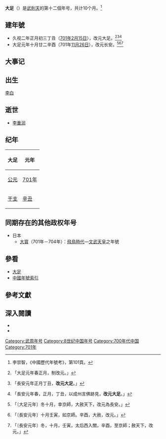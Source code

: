 {{Eranamebox|年号=大足
|起讫时间= 701年正月－十月
|政权= [[武周|武周]]
|帝王=[[武则天|武则天]]
|历时= 10个月
|timeline= <timeline>
ImageSize  = width:200 height:50
PlotArea   = width:180 height:30 left:10 bottom:20
TimeAxis   = orientation:horizontal
DateFormat = yyyy
Period    = from:618 till:907
AlignBars  = early
ScaleMajor = increment:54 start:618
Colors =
  id:canvas value:rgb(1,1,0.85)
BackgroundColors = canvas:canvas
PlotData =
  width:15 color:black
  bar:era from:start till:end
  bar:era from:684 till:705 color:red
  bar:era from:701 till:701 color:blue
</timeline>
|说明= {{fontcolor|blue|大足}}在唐朝和{{fontcolor|red|武周}}时期的位置。 
}}
'''大足'''（{{kj|701年|正月||十月}}）是[[武則天|武則天]]的第十二個年号，共计10个月。<ref>李崇智，《中國歷代年號考》，第101頁。</ref>

==建年號==
*久视二年正月初三丁丑（[[701年|701年]][[2月15日|2月15日]]），改元大足。<ref>{{cite wikisource|title=舊唐書本紀第六則天皇后|last=劉昫|wslink=zh:舊唐書/卷6}}「大足元年春正月，制改元。」</ref><ref>{{cite wikisource|title=新唐書本紀第四則天皇后|last=歐陽脩|wslink=zh:新唐書/卷004}}「長安元年正月丁丑，'''改元大足'''。」</ref><ref>{{cite wikisource|title=資治通鑑唐紀二十三|last=司馬光|wslink=zh:資治通鑒 (胡三省音注)/卷207}}「長安元年春，正月，丁丑，以成州言佛跡見，'''改元大足'''。」</ref>
*大足元年十月廿二辛酉（701年[[11月26日|11月26日]]），改元长安。<ref>{{cite wikisource|title=舊唐書本紀第六則天皇后|last=劉昫|wslink=zh:舊唐書/卷6}}「〔大足元年〕冬十月，幸京師，大赦天下，改元為長安。」</ref><ref>{{cite wikisource|title=新唐書本紀第四則天皇后|last=歐陽脩|wslink=zh:新唐書/卷004}}「〔長安元年〕十月壬寅，如京師。辛酉，大赦，改元。」</ref><ref>{{cite wikisource|title=資治通鑑唐紀二十三|last=司馬光|wslink=zh:資治通鑒 (胡三省音注)/卷207}}「〔長安元年〕冬，十月，壬寅，太后西入關，辛酉，至京師；赦天下，改元。」</ref>

==大事记==

==出生==
[[李白|李白]]

==逝世==
*[[李重润|李重润]]

==纪年==
{| class="wikitable"  style="text-align:center;"
!大足!!元年
|-
![[公元|公元]]
|[[701年|701年]]
|-
![[干支|干支]]
|[[辛丑|辛丑]]
|}

==同期存在的其他政权年号==
*日本
**[[大寶_(日本)|大寳]]（701年－704年）：[[飛鳥時代|飛鳥時代]]—[[文武天皇|文武天皇]]之年號

==參看==
*[[大足|大足]]
*[[中国年号列表#唐朝|中國年號索引]]

==參考文獻==
{{reflist}}

==深入閱讀==
<div>
*{{Cite book|author=李崇智|title=中國歷代年號考|format=|url=|date=2004年12月|publisher=中華書局|location=北京|id=ISBN 7101025129}}
*{{Cite book|author=鄧洪波|title=東亞歷史年表|format=pdf|url=http://www.eastasia.ntu.edu.tw/chinese/05_a04.htm|date=2005年3月|publisher=國立臺灣大學東亞經典與文化研究計劃|location=臺北|id=ISBN 9789860005189|access-date=2022-01-03|archive-date=2007-08-25|archive-url=https://web.archive.org/web/20070825002742/http://www.eastasia.ntu.edu.tw/chinese/05_a04.htm|dead-url=no}}
</div>

{{年号|[[久視|久視]]|[[中国年号列表|武周年号]]<br>701年|[[长安_(年号)|長安]]}}
{{唐朝年号}}

[[Category:武周年号|Category:武周年号]]
[[Category:8世纪中国年号|Category:8世纪中国年号]]
[[Category:700年代中国|Category:700年代中国]]
[[Category:701年|Category:701年]]